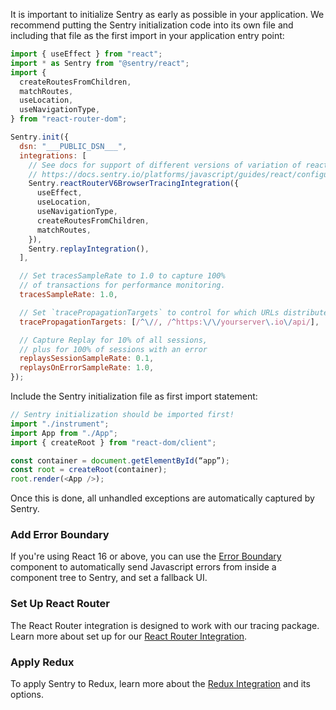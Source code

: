It is important to initialize Sentry as early as possible in your application. We recommend putting the Sentry initialization code into its own file and including that file as the first import in your application entry point:

<SignInNote />

```javascript {filename:instrument.js}
import { useEffect } from "react";
import * as Sentry from "@sentry/react";
import {
  createRoutesFromChildren,
  matchRoutes,
  useLocation,
  useNavigationType,
} from "react-router-dom";

Sentry.init({
  dsn: "___PUBLIC_DSN___",
  integrations: [
    // See docs for support of different versions of variation of react router
    // https://docs.sentry.io/platforms/javascript/guides/react/configuration/integrations/react-router/
    Sentry.reactRouterV6BrowserTracingIntegration({
      useEffect,
      useLocation,
      useNavigationType,
      createRoutesFromChildren,
      matchRoutes,
    }),
    Sentry.replayIntegration(),
  ],

  // Set tracesSampleRate to 1.0 to capture 100%
  // of transactions for performance monitoring.
  tracesSampleRate: 1.0,

  // Set `tracePropagationTargets` to control for which URLs distributed tracing should be enabled
  tracePropagationTargets: [/^\//, /^https:\/\/yourserver\.io\/api/],

  // Capture Replay for 10% of all sessions,
  // plus for 100% of sessions with an error
  replaysSessionSampleRate: 0.1,
  replaysOnErrorSampleRate: 1.0,
});
```

Include the Sentry initialization file as first import statement:

```javascript
// Sentry initialization should be imported first!
import "./instrument";
import App from "./App";
import { createRoot } from "react-dom/client";

const container = document.getElementById(“app”);
const root = createRoot(container);
root.render(<App />);
```

Once this is done, all unhandled exceptions are automatically captured by Sentry.

### Add Error Boundary

If you're using React 16 or above, you can use the [Error Boundary](features/error-boundary/) component to automatically send Javascript errors from inside a component tree to Sentry, and set a fallback UI.

### Set Up React Router

The React Router integration is designed to work with our tracing package. Learn more about set up for our [React Router Integration](configuration/integrations/react-router/).

### Apply Redux

To apply Sentry to Redux, learn more about the [Redux Integration](configuration/integrations/redux/) and its options.
